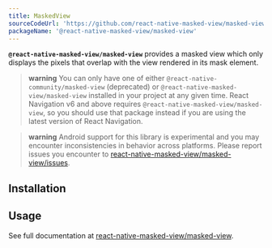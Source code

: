 ```yaml
---
title: MaskedView
sourceCodeUrl: 'https://github.com/react-native-masked-view/masked-view'
packageName: '@react-native-masked-view/masked-view'
---
```



**`@react-native-masked-view/masked-view`** provides a masked view which only displays the pixels that overlap with the view rendered in its mask element.

> **warning** You can only have one of either `@react-native-community/masked-view` (deprecated) or `@react-native-masked-view/masked-view` installed in your project at any given time. React Navigation v6 and above requires `@react-native-masked-view/masked-view`, so you should use that package instead if you are using the latest version of React Navigation.

> **warning** Android support for this library is experimental and you may encounter inconsistencies in behavior across platforms. Please report issues you encounter to [react-native-masked-view/masked-view/issues](https://github.com/react-native-masked-view/masked-view).

<PlatformsSection android emulator ios simulator />

## Installation

<APIInstallSection href="https://github.com/react-native-masked-view/masked-view#getting-started" />

## Usage

See full documentation at [react-native-masked-view/masked-view](https://github.com/react-native-masked-view/masked-view).
